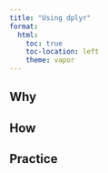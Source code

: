 ```yaml
---
title: "Using dplyr"
format:
  html:
    toc: true
    toc-location: left
    theme: vapor
---
```


## Why

## How

## Practice